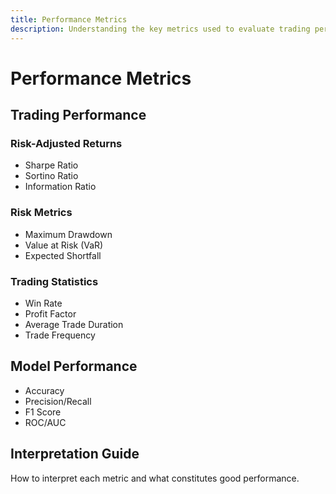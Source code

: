 ```yaml
---
title: Performance Metrics
description: Understanding the key metrics used to evaluate trading performance
---
```


# Performance Metrics

## Trading Performance
### Risk-Adjusted Returns
- Sharpe Ratio
- Sortino Ratio
- Information Ratio

### Risk Metrics
- Maximum Drawdown
- Value at Risk (VaR)
- Expected Shortfall

### Trading Statistics
- Win Rate
- Profit Factor
- Average Trade Duration
- Trade Frequency

## Model Performance
- Accuracy
- Precision/Recall
- F1 Score
- ROC/AUC

## Interpretation Guide
How to interpret each metric and what constitutes good performance.
